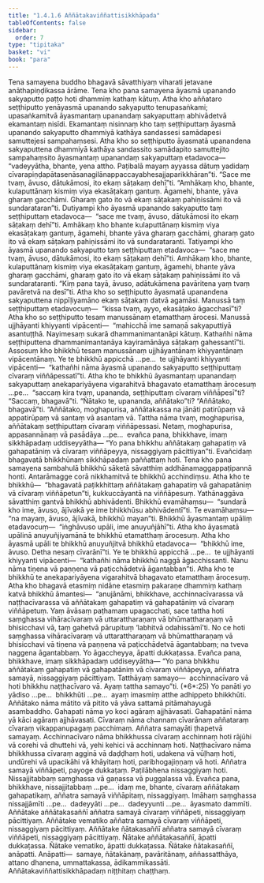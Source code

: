 ```yaml
---
title: "1.4.1.6 Aññātakaviññattisikkhāpada"
tableOfContents: false
sidebar:
  order: 7
type: "tipitaka"
basket: "vi"
book: "para"
---
```



<DynamicBreadcrumb />

<Division number="515" book="para" bookNo="1" page="311">

<Paragraph number="1974" book="para">
Tena samayena buddho bhagavā sāvatthiyaṃ viharati jetavane anāthapiṇḍikassa ārāme. Tena kho pana samayena āyasmā upanando sakyaputto paṭṭo hoti dhammiṃ kathaṃ kātuṃ. Atha kho aññataro seṭṭhiputto yenāyasmā upanando sakyaputto tenupasaṅkami; upasaṅkamitvā āyasmantaṃ upanandaṃ sakyaputtaṃ abhivādetvā ekamantaṃ nisīdi. Ekamantaṃ nisinnaṃ kho taṃ seṭṭhiputtaṃ āyasmā upanando sakyaputto dhammiyā kathāya sandassesi samādapesi samuttejesi sampahaṃsesi. Atha kho so seṭṭhiputto āyasmatā upanandena sakyaputtena dhammiyā kathāya sandassito samādapito samuttejito sampahaṃsito āyasmantaṃ upanandaṃ sakyaputtaṃ etadavoca—  “vadeyyātha, bhante, yena attho. Paṭibalā mayaṃ ayyassa dātuṃ yadidaṃ cīvarapiṇḍapātasenāsanagilānappaccayabhesajjaparikkhāran”ti. “Sace me tvaṃ, āvuso, dātukāmosi, ito ekaṃ sāṭakaṃ dehī”ti. “Amhākaṃ kho, bhante, kulaputtānaṃ kismiṃ viya ekasāṭakaṃ gantuṃ. Āgamehi, bhante, yāva gharaṃ gacchāmi. Gharaṃ gato ito vā ekaṃ sāṭakaṃ pahiṇissāmi ito vā sundarataran”ti.
</Paragraph>

<Paragraph number="1975" book="para">
Dutiyampi kho āyasmā upanando sakyaputto taṃ seṭṭhiputtaṃ etadavoca—  “sace me tvaṃ, āvuso, dātukāmosi ito ekaṃ sāṭakaṃ dehī”ti. Amhākaṃ kho bhante kulaputtānaṃ kismiṃ viya ekasāṭakaṃ gantuṃ, āgamehi, bhante yāva gharaṃ gacchāmi, gharaṃ gato ito vā ekaṃ sāṭakaṃ pahiṇissāmi ito vā sundarataranti.
</Paragraph>

<Paragraph number="1976" book="para">
Tatiyampi kho āyasmā upanando sakyaputto taṃ seṭṭhiputtaṃ etadavoca—  “sace me tvaṃ, āvuso, dātukāmosi, ito ekaṃ sāṭakaṃ dehī”ti. Amhākaṃ kho, bhante, kulaputtānaṃ kismiṃ viya ekasāṭakaṃ gantuṃ, āgamehi, bhante yāva gharaṃ gacchāmi, gharaṃ gato ito vā ekaṃ sāṭakaṃ pahiṇissāmi ito vā sundarataranti. “Kiṃ pana tayā, āvuso, adātukāmena pavāritena yaṃ tvaṃ pavāretvā na desī”ti.
</Paragraph>

<Paragraph number="1977" book="para">
Atha kho so seṭṭhiputto āyasmatā upanandena sakyaputtena nippīḷiyamāno ekaṃ sāṭakaṃ datvā agamāsi. Manussā taṃ seṭṭhiputtaṃ etadavocuṃ—  “kissa tvaṃ, ayyo, ekasāṭako āgacchasī”ti? Atha kho so seṭṭhiputto tesaṃ manussānaṃ etamatthaṃ ārocesi. Manussā ujjhāyanti khiyyanti vipācenti—  “mahicchā ime samaṇā sakyaputtiyā asantuṭṭhā. Nayimesaṃ sukarā dhammanimantanāpi kātuṃ. Kathañhi nāma seṭṭhiputtena dhammanimantanāya kayiramānāya sāṭakaṃ gahessantī”ti.
</Paragraph>

<Paragraph number="1978" book="para">
Assosuṃ kho bhikkhū tesaṃ manussānaṃ ujjhāyantānaṃ khiyyantānaṃ vipācentānaṃ. Ye te bhikkhū appicchā …pe…  te ujjhāyanti khiyyanti vipācenti—  “kathañhi nāma āyasmā upanando sakyaputto seṭṭhiputtaṃ cīvaraṃ viññāpessatī”ti.
</Paragraph>

<Paragraph number="1979" book="para">
Atha kho te bhikkhū āyasmantaṃ upanandaṃ sakyaputtaṃ anekapariyāyena vigarahitvā bhagavato etamatthaṃ ārocesuṃ …pe…  “saccaṃ kira tvaṃ, upananda, seṭṭhiputtaṃ cīvaraṃ viññāpesī”ti? “Saccaṃ, bhagavā”ti. “Ñātako te, upananda, aññātako”ti? “Aññātako, bhagavā”ti. “Aññātako, moghapurisa, aññātakassa na jānāti patirūpaṃ vā appatirūpaṃ vā santaṃ vā asantaṃ vā. Tattha nāma tvaṃ, moghapurisa, aññātakaṃ seṭṭhiputtaṃ cīvaraṃ viññāpessasi. Netaṃ, moghapurisa, appasannānaṃ vā pasādāya …pe…  evañca pana, bhikkhave, imaṃ sikkhāpadaṃ uddiseyyātha—
</Paragraph>

</Division>
<Division number="516" book="para" bookNo="1" page="313">

<Paragraph number="1980" book="para">
<Emphasis>“Yo pana bhikkhu aññātakaṃ gahapatiṃ vā gahapatāniṃ vā cīvaraṃ viññāpeyya, nissaggiyaṃ pācittiyan”</Emphasis>ti.
</Paragraph>

<Paragraph number="1981" book="para">
Evañcidaṃ bhagavatā bhikkhūnaṃ sikkhāpadaṃ paññattaṃ hoti.
</Paragraph>

</Division>
<Division number="517" book="para" bookNo="1" page="313">

<Paragraph number="1982" book="para">
Tena kho pana samayena sambahulā bhikkhū sāketā sāvatthiṃ addhānamaggappaṭipannā honti. Antarāmagge corā nikkhamitvā te bhikkhū acchindiṃsu. Atha kho te bhikkhū—  “bhagavatā paṭikkhittaṃ aññātakaṃ gahapatiṃ vā gahapatāniṃ vā cīvaraṃ viññāpetun”ti, kukkuccāyantā na viññāpesuṃ. Yathānaggāva sāvatthiṃ gantvā bhikkhū abhivādenti. Bhikkhū evamāhaṃsu—  “sundarā kho ime, āvuso, ājīvakā ye ime bhikkhūsu abhivādentī”ti. Te evamāhaṃsu—  “na mayaṃ, āvuso, ājīvakā, bhikkhū mayan”ti. Bhikkhū āyasmantaṃ upāliṃ etadavocuṃ—  “iṅghāvuso upāli, ime anuyuñjāhī”ti. Atha kho āyasmatā upālinā anuyuñjiyamānā te bhikkhū etamatthaṃ ārocesuṃ. Atha kho āyasmā upāli te bhikkhū anuyuñjitvā bhikkhū etadavoca—  “bhikkhū ime, āvuso. Detha nesaṃ cīvarānī”ti. Ye te bhikkhū appicchā …pe…  te ujjhāyanti khiyyanti vipācenti—  “kathañhi nāma bhikkhū naggā āgacchissanti. Nanu nāma tiṇena vā paṇṇena vā paṭicchādetvā āgantabban”ti.
</Paragraph>

<Paragraph number="1983" book="para">
Atha kho te bhikkhū te anekapariyāyena vigarahitvā bhagavato etamatthaṃ ārocesuṃ. Atha kho bhagavā etasmiṃ nidāne etasmiṃ pakaraṇe dhammiṃ kathaṃ katvā bhikkhū āmantesi—  “anujānāmi, bhikkhave, acchinnacīvarassa vā naṭṭhacīvarassa vā aññātakaṃ gahapatiṃ vā gahapatāniṃ vā cīvaraṃ viññāpetuṃ. Yaṃ āvāsaṃ paṭhamaṃ upagacchati, sace tattha hoti saṃghassa vihāracīvaraṃ vā uttarattharaṇaṃ vā bhūmattharaṇaṃ vā bhisicchavi vā, taṃ gahetvā pārupituṃ ‘labhitvā odahissāmī’ti. No ce hoti saṃghassa vihāracīvaraṃ vā uttarattharaṇaṃ vā bhūmattharaṇaṃ vā bhisicchavi vā tiṇena vā paṇṇena vā paṭicchādetvā āgantabbaṃ; na tveva naggena āgantabbaṃ. Yo āgaccheyya, āpatti dukkaṭassa. Evañca pana, bhikkhave, imaṃ sikkhāpadaṃ uddiseyyātha—
</Paragraph>

</Division>
<Division number="518" book="para" bookNo="1" page="314">

<Paragraph number="1984" book="para">
<Emphasis>“Yo pana bhikkhu aññātakaṃ gahapatiṃ vā gahapatāniṃ vā cīvaraṃ viññāpeyya, aññatra samayā, nissaggiyaṃ pācittiyaṃ. Tatthāyaṃ samayo—  acchinnacīvaro vā hoti bhikkhu naṭṭhacīvaro vā. Ayaṃ tattha samayo”</Emphasis>ti. (*6*:<Emphasis>25</Emphasis>)
</Paragraph>

</Division>
<Division number="519" book="para" bookNo="1" page="314">

<Paragraph number="1985" book="para">
<Emphasis>Yo panā</Emphasis>ti yo yādiso …pe…  <Emphasis>bhikkhū</Emphasis>ti …pe…  ayaṃ imasmiṃ atthe adhippeto bhikkhūti.
</Paragraph>

<Paragraph number="1986" book="para">
<Emphasis>Aññātako</Emphasis> nāma mātito vā pitito vā yāva sattamā pitāmahayugā asambaddho.
</Paragraph>

<Paragraph number="1987" book="para">
<Emphasis>Gahapati</Emphasis> nāma yo koci agāraṃ ajjhāvasati.
</Paragraph>

<Paragraph number="1988" book="para">
<Emphasis>Gahapatānī</Emphasis> nāma yā kāci agāraṃ ajjhāvasati.
</Paragraph>

<Paragraph number="1989" book="para">
<Emphasis>Cīvaraṃ</Emphasis> nāma channaṃ cīvarānaṃ aññataraṃ cīvaraṃ vikappanupagaṃ pacchimaṃ.
</Paragraph>

<Paragraph number="1990" book="para">
<Emphasis>Aññatra samayā</Emphasis>ti ṭhapetvā samayaṃ.
</Paragraph>

<Paragraph number="1991" book="para">
<Emphasis>Acchinnacīvaro</Emphasis> nāma bhikkhussa cīvaraṃ acchinnaṃ hoti rājūhi vā corehi vā dhuttehi vā, yehi kehici vā acchinnaṃ hoti.
</Paragraph>

<Paragraph number="1992" book="para">
<Emphasis>Naṭṭhacīvaro</Emphasis> nāma bhikkhussa cīvaraṃ agginā vā daḍḍhaṃ hoti, udakena vā vūḷhaṃ hoti, undūrehi vā upacikāhi vā khāyitaṃ hoti, paribhogajiṇṇaṃ vā hoti.
</Paragraph>

<Paragraph number="1993" book="para">
Aññatra samayā viññāpeti, payoge dukkaṭaṃ. Paṭilābhena nissaggiyaṃ hoti. Nissajjitabbaṃ saṃghassa vā gaṇassa vā puggalassa vā. Evañca pana, bhikkhave, nissajjitabbaṃ …pe…  idaṃ me, bhante, cīvaraṃ aññātakaṃ gahapatikaṃ, aññatra samayā viññāpitaṃ, nissaggiyaṃ. Imāhaṃ saṃghassa nissajjāmīti …pe…  dadeyyāti …pe…  dadeyyunti …pe…  āyasmato dammīti.
</Paragraph>

</Division>
<Division number="520" book="para" bookNo="1" page="315">

<Paragraph number="1994" book="para">
Aññātake aññātakasaññī aññatra samayā cīvaraṃ viññāpeti, nissaggiyaṃ pācittiyaṃ. Aññātake vematiko aññatra samayā cīvaraṃ viññāpeti, nissaggiyaṃ pācittiyaṃ. Aññātake ñātakasaññī aññatra samayā cīvaraṃ viññāpeti, nissaggiyaṃ pācittiyaṃ.
</Paragraph>

<Paragraph number="1995" book="para">
Ñātake aññātakasaññī, āpatti dukkaṭassa. Ñātake vematiko, āpatti dukkaṭassa. Ñātake ñātakasaññī, anāpatti.
</Paragraph>

</Division>
<Division number="521" book="para" bookNo="1" page="315">

<Paragraph number="1996" book="para">
Anāpatti—  samaye, ñātakānaṃ, pavāritānaṃ, aññassatthāya, attano dhanena, ummattakassa, ādikammikassāti.

</Paragraph>
</Division>

<Paragraph number="1997" type="center" book="para">
Aññātakaviññattisikkhāpadaṃ niṭṭhitaṃ chaṭṭhaṃ.
</Paragraph>